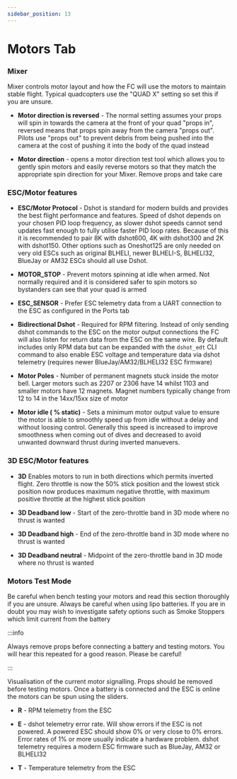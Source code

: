 ```yaml
---
sidebar_position: 13
---
```


# Motors Tab

### Mixer

Mixer controls motor layout and how the FC will use the motors to maintain stable flight. Typical quadcopters use the 
"QUAD X" setting so set this if you are unsure. 
* **Motor direction is reversed** - The normal setting 
assumes your props will spin in towards the camera at the front of your quad "props in", reversed means that props 
spin away from the camera "props out". Pilots use "props out" to prevent debris from being pushed into the camera at 
the cost of pushing it into the body of the quad instead

* **Motor direction** - opens a motor direction test tool which allows you to gently spin motors and easily reverse 
motors so that they match the appropriate spin direction for your Mixer. Remove props and take care

### ESC/Motor features

* **ESC/Motor Protocol** - Dshot is standard for modern builds and provides the best flight performance and features. 
Speed of dshot depends on your chosen PID loop frequency, as slower dshot speeds cannot send updates fast enough to 
fully utilise faster PID loop rates. Because of this it is recommended to pair 8K with dshot600, 4K with dshot300 and 
2K with dshot150. Other options such as Oneshot125 are only needed on very old ESCs such as original BLHELI, newer 
BLHELI-S, BLHELI32, BlueJay or AM32 ESCs should all use Dshot.

* **MOTOR_STOP** - Prevent motors spinning at idle when armed. Not normally required and it is considered safer to spin
motors so bystanders can see that your quad is armed

* **ESC_SENSOR** - Prefer ESC telemetry data from a UART connection to the ESC as configured in the Ports tab

* **Bidirectional Dshot** - Required for RPM filtering. Instead of only sending dshot commands to the ESC on the motor 
output connections the FC will also listen for return data from the ESC on the same wire. By default includes only RPM 
data but can be expanded with the `dshot_edt` CLI command to also enable ESC voltage and temperature data via dshot 
telemetry (requires newer BlueJay/AM32/BLHELI32 ESC firmware)

* **Motor Poles** - Number of permanent magnets stuck inside the motor bell. Larger motors such as 2207 or 2306 have 14
whilst 1103 and smaller motors have 12 magnets. Magnet numbers typically change from 12 to 14 in the 14xx/15xx size of 
motor

* **Motor idle ( % static)** - Sets a minimum motor output value to ensure the motor is able to smoothly speed up from 
idle without a delay and without loosing control. Generally this speed is increased to improve smoothness when coming 
out of dives and decreased to avoid unwanted downward thrust during inverted manuevers.

### 3D ESC/Motor features

* **3D** Enables motors to run in both directions which permits inverted flight. Zero throttle is now the 50% stick 
position and the lowest stick position now produces maximum negative throttle, with maximum positive throttle at the 
highest stick position

* **3D Deadband low** - Start of the zero-throttle band in 3D mode where no thrust is wanted

* **3D Deadband high** - End of the zero-throttle band in 3D mode where no thrust is wanted

* **3D Deadband neutral** - Midpoint of the zero-throttle band in 3D mode where no thrust is wanted

### Motors Test Mode

Be careful when bench testing your motors and read this section thoroughly if you are unsure. Always be careful when 
using lipo batteries. If you are in doubt you may wish to investigate safety options such as Smoke Stoppers which limit
current from the battery 

:::info

Always remove props before connecting a battery and testing motors. You will hear this repeated for a good reason. 
Please be careful!

:::

Visualisation of the current motor signalling. Props should be removed before testing motors. Once a battery is 
connected and the ESC is online the motors can be spun using the sliders.

* **R** - RPM telemetry from the ESC

* **E** - dshot telemetry error rate. Will show errors if the ESC is not powered. A powered ESC should show 0% or very
 close to 0% errors. Error rates of 1% or more usually indicate a hardware problem. dshot telemetry requires a modern 
 ESC firmware such as BlueJay, AM32 or BLHELI32

 * **T** - Temperature telemetry from the ESC